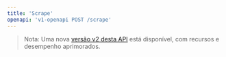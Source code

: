 ```yaml
---
title: 'Scrape'
openapi: 'v1-openapi POST /scrape'
---
```


> Nota: Uma nova [versão v2 desta API](/pt-BR/api-reference/endpoint/scrape) está disponível, com recursos e desempenho aprimorados.